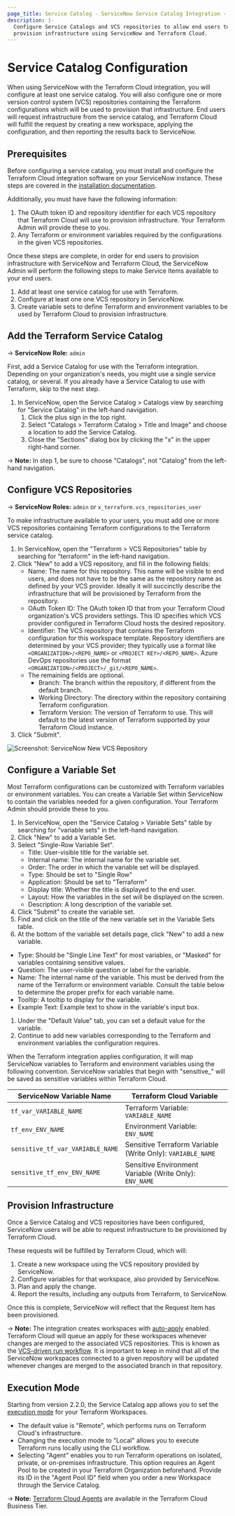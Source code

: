 ```yaml
---
page_title: Service Catalog - ServiceNow Service Catalog Integration - Terraform Cloud
description: |-
  Configure Service Catalogs and VCS repositories to allow end users to
  provision infrastructure using ServiceNow and Terraform Cloud.
---
```


# Service Catalog Configuration

When using ServiceNow with the Terraform Cloud integration, you will configure
at least one service catalog. You will also configure one or more version
control system (VCS) repositories containing the Terraform configurations which
will be used to provision that infrastructure. End users will request
infrastructure from the service catalog, and Terraform Cloud will fulfill the
request by creating a new workspace, applying the configuration, and then
reporting the results back to ServiceNow.

## Prerequisites

Before configuring a service catalog, you must install and configure the
Terraform Cloud integration software on your ServiceNow instance. These steps
are covered in the [installation documentation](/terraform/cloud-docs/integrations/service-now).

Additionally, you must have have the following information:

1. The OAuth token ID and repository identifier for each VCS repository that
   Terraform Cloud will use to provision infrastructure. Your Terraform Admin
   will provide these to you.
1. Any Terraform or environment variables required by the configurations in the
   given VCS repositories.

Once these steps are complete, in order for end users to provision
infrastructure with ServiceNow and Terraform Cloud, the ServiceNow Admin will
perform the following steps to make Service Items available to your end users.

1. Add at least one service catalog for use with Terraform.
1. Configure at least one one VCS repository in ServiceNow.
1. Create variable sets to define Terraform and environment variables to be used
   by Terraform Cloud to provision infrastructure.

## Add the Terraform Service Catalog

-> **ServiceNow Role:** `admin`

First, add a Service Catalog for use with the Terraform integration. Depending
on your organization's needs, you might use a single service catalog, or
several. If you already have a Service Catalog to use with Terraform, skip to
the next step.

1. In ServiceNow, open the Service Catalog > Catalogs view by searching for
   "Service Catalog" in the left-hand navigation.
   1. Click the plus sign in the top right.
   1. Select "Catalogs > Terraform Catalog > Title and Image" and choose a
      location to add the Service Catalog.
   1. Close the "Sections" dialog box by clicking the "x" in the upper right-hand
      corner.

-> **Note:** In step 1, be sure to choose "Catalogs", not "Catalog" from the
left-hand navigation.

## Configure VCS Repositories

-> **ServiceNow Roles:** `admin` or `x_terraform.vcs_repositories_user`

To make infrastructure available to your users, you must add one or more VCS
repositories containing Terraform configurations to the Terraform service
catalog.

1. In ServiceNow, open the "Terraform > VCS Repositories" table by searching for
   "terraform" in the left-hand navigation.
1. Click "New" to add a VCS repository, and fill in the following fields:
   - Name: The name for this repository. This name will be visible to end
     users, and does not have to be the same as the repository name as defined
     by your VCS provider. Ideally it will succinctly describe the
     infrastructure that will be provisioned by Terraform from the repository.
   - OAuth Token ID: The OAuth token ID that from your Terraform Cloud
     organization's VCS providers settings. This ID specifies which VCS
     provider configured in Terraform Cloud hosts the desired repository.
   - Identifier: The VCS repository that contains the Terraform configuration
     for this workspace template. Repository identifiers are determined by your
     VCS provider; they typically use a format like
     `<ORGANIZATION>/<REPO_NAME>` or `<PROJECT KEY>/<REPO_NAME>`. Azure DevOps
     repositories use the format `<ORGANIZATION>/<PROJECT>/_git/<REPO_NAME>`.
   - The remaining fields are optional.
     - Branch: The branch within the repository, if different from the default
       branch.
     - Working Directory: The directory within the repository containing
       Terraform configuration.
     - Terraform Version: The version of Terraform to use. This will default to
       the latest version of Terraform supported by your Terraform Cloud
       instance.
1. Click "Submit".

![Screenshot: ServiceNow New VCS Repository](/img/docs/service-now-vcs-repository.png "Screenshot of the ServiceNow Terraform New VCS Repository page")

## Configure a Variable Set

Most Terraform configurations can be customized with Terraform variables or
environment variables. You can create a Variable Set within ServiceNow to
contain the variables needed for a given configuration. Your Terraform Admin
should provide these to you.

1. In ServiceNow, open the "Service Catalog > Variable Sets" table by searching for
   "variable sets" in the left-hand navigation.
1. Click "New" to add a Variable Set.
1. Select "Single-Row Variable Set".
   - Title: User-visible title for the variable set.
   - Internal name: The internal name for the variable set.
   - Order: The order in which the variable set will be displayed.
   - Type: Should be set to "Single Row"
   - Application: Should be set to "Terraform"
   - Display title: Whether the title is displayed to the end user.
   - Layout: How the variables in the set will be displayed on the screen.
   - Description: A long description of the variable set.
1. Click "Submit" to create the variable set.
1. Find and click on the title of the new variable set in the Variable Sets
   table.
1. At the bottom of the variable set details page, click "New" to add a new
   variable.

- Type: Should be "Single Line Text" for most variables, or "Masked" for
  variables containing sensitive values.
- Question: The user-visible question or label for the variable.
- Name: The internal name of the variable. This must be derived from the name of the
  Terraform or environment variable. Consult the table below to determine the
  proper prefix for each variable name.
- Tooltip: A tooltip to display for the variable.
- Example Text: Example text to show in the variable's input box.

1. Under the "Default Value" tab, you can set a default value for the variable.
1. Continue to add new variables corresponding to the Terraform and environment
   variables the configuration requires.

When the Terraform integration applies configuration, it will map ServiceNow
variables to Terraform and environment variables using the following convention.
ServiceNow variables that begin with "sensitive_" will be saved as sensitive
variables within Terraform Cloud.

| ServiceNow Variable Name         | Terraform Cloud Variable                                   |
| -------------------------------- | ---------------------------------------------------------- |
| `tf_var_VARIABLE_NAME`           | Terraform Variable: `VARIABLE_NAME`                        |
| `tf_env_ENV_NAME`                | Environment Variable: `ENV_NAME`                           |
| `sensitive_tf_var_VARIABLE_NAME` | Sensitive Terraform Variable (Write Only): `VARIABLE_NAME` |
| `sensitive_tf_env_ENV_NAME`      | Sensitive Environment Variable (Write Only): `ENV_NAME`    |

## Provision Infrastructure

Once a Service Catalog and VCS repositories have been configured, ServiceNow
users will be able to request infrastructure to be provisioned by Terraform
Cloud.

These requests will be fulfilled by Terraform Cloud, which will:

1. Create a new workspace using the VCS repository provided by ServiceNow.
1. Configure variables for that workspace, also provided by ServiceNow.
1. Plan and apply the change.
1. Report the results, including any outputs from Terraform, to ServiceNow.

Once this is complete, ServiceNow will reflect that the Request Item has been
provisioned.

-> **Note:** The integration creates workspaces with
[auto-apply](/terraform/cloud-docs/workspaces/settings#auto-apply-and-manual-apply)
enabled. Terraform Cloud will queue an apply for these workspaces whenever
changes are merged to the associated VCS repositories. This is known as the
[VCS-driven run workflow](/terraform/cloud-docs/run/ui). It is important to keep in mind
that all of the ServiceNow workspaces connected to a given repository will be
updated whenever changes are merged to the associated branch in that repository.

## Execution Mode

Starting from version 2.2.0, the Service Catalog app allows you to set the [execution mode](https://developer.hashicorp.com/terraform/cloud-docs/workspaces/settings#execution-mode) for your Terraform Workspaces.

 - The default value is "Remote", which performs runs on Terraform Cloud's infrastructure. 
 - Changing the execution mode to "Local" allows you to execute Terraform runs locally using the CLI workflow. 
 - Selecting "Agent" enables you to run Terraform operations on isolated, private, or on-premises infrastructure. This option requires an Agent Pool to be created in your Terraform Organization beforehand. Provide its ID in the "Agent Pool ID" field when you order a new Workspace through the Service Catalog.

-> **Note:** [Terraform Cloud Agents](https://developer.hashicorp.com/terraform/cloud-docs/agents) are available in the Terraform Cloud Business Tier.